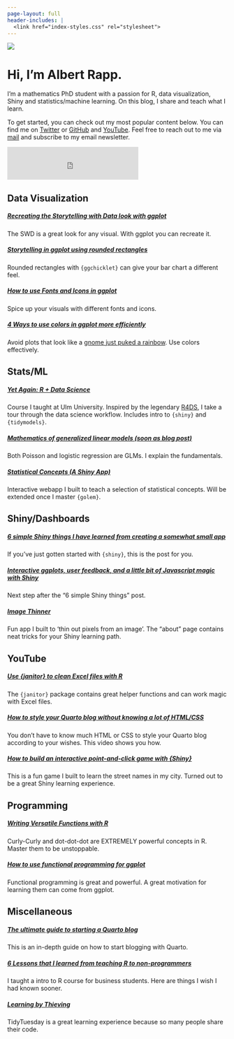 ```yaml
---
page-layout: full
header-includes: |
  <link href="index-styles.css" rel="stylesheet">
---
```


::: {.grid}

::: {.g-col-12 .g-col-md-6 id='bio-pic'}
![](profile2.jpg)
:::

::: {.g-col-12 .g-col-md-6 id='about-me-text'}
# Hi, I'm Albert Rapp.
I'm a mathematics PhD student with a passion for R, data visualization, Shiny and statistics/machine learning. On this blog, I share and teach what I learn.

To get started, you can check out my most popular content below. You can find me on [Twitter](https://twitter.com/rappa753) or
[GitHub](https://github.com/AlbertRapp) and 
[YouTube](https://www.youtube.com/user/Alfrodo123). 
Feel free to reach out to me via [mail](mailto:blog@albert-rapp.de) and subscribe to my email newsletter.


<iframe id="beehiiv-form" src="https://embeds.beehiiv.com/9232d2a2-6e85-4beb-b8ed-1de94e9e4f01?slim=true" data-test-id="beehiiv-embed" frameborder="0" scrolling="no" style="margin: 0; border-radius: 0px !important; background-color: transparent; height: 75px"></iframe>
:::


::: {.g-col-12 .g-col-md-5 .g-start-md-2}
# Data Visualization

##### [Recreating the Storytelling with Data look with ggplot](posts/ggplot2-tips/10_recreating_swd_look/10_recreating_swd_look.html)
The SWD is a great look for any visual. With ggplot you can recreate it.

##### [Storytelling in ggplot using rounded rectangles](posts/ggplot2-tips/11_rounded_rectangles/11_rounded_rectangles.html)
Rounded rectangles with `{ggchicklet}` can give your bar chart a different feel. 

##### [How to use Fonts and Icons in ggplot](posts/ggplot2-tips/08_fonts_and_icons/08_fonts_and_icons.html)
Spice up your visuals with different fonts and icons.

##### [4 Ways to use colors in ggplot more efficiently](posts/ggplot2-tips/07_four_ways_colors_more_efficiently/07_four_ways_colors_more_efficiently.html)
Avoid plots that look like a [gnome just puked a rainbow](https://giphy.com/gifs/gravity-falls-i-couldnt-put-it-up-last-night---because-either-id-flip-out-and-wosNsGaxczbIA). Use colors effectively.


:::

::: {.g-col-12 .g-col-md-5}
# Stats/ML

##### [Yet Again: R + Data Science](https://yards.albert-rapp.de/)
Course I taught at Ulm University. Inspired by the legendary [R4DS](https://r4ds.had.co.nz/), I take a tour through the data science workflow. Includes intro to `{shiny}` and `{tidymodels}`.

##### [Mathematics of generalized linear models (soon as blog post)](https://twitter.com/rappa753/status/1538156165535760384)
Both Poisson and logistic regression are GLMs. I explain the fundamentals.

##### [Statistical Concepts (A Shiny App)](https://rappa.shinyapps.io/estimator-variance/)
Interactive webapp I built to teach a selection of statistical concepts. Will be extended once I master `{golem}`.

:::

::: {.g-col-12 .g-col-md-5 .g-start-md-2}
# Shiny/Dashboards

##### [6 simple Shiny things I have learned from creating a somewhat small app](posts/06_shiny_app_learnings/06_shiny_app_learnings.html)
If you've just gotten started with `{shiny}`, this is the post for you.

##### [Interactive ggplots, user feedback, and a little bit of Javascript magic with Shiny](posts/08_drawing_ggplot_interactively/08_drawing_ggplot_interactively.html)
Next step after the "6 simple Shiny things" post.

##### [Image Thinner](https://rappa.shinyapps.io/image_thinner/)
Fun app I built to 'thin out pixels from an image'. The "about" page contains neat tricks for your Shiny learning path.
:::

::: {.g-col-12 .g-col-md-5}
# YouTube

##### [Use {janitor} to clean Excel files with R](https://www.youtube.com/watch?v=AKPvlNWZBEQ)
The `{janitor}` package contains great helper functions and can work magic with Excel files.

##### [How to style your Quarto blog without knowing a lot of HTML/CSS](https://www.youtube.com/watch?v=ErRX8plZpQE&t=836s)
You don't have to know much HTML or CSS to style your Quarto blog according to your wishes. This video shows you how.

##### [How to build an interactive point-and-click game with {Shiny}](https://www.youtube.com/watch?v=4-6jDDCADvU&t=399s)
This is a fun game I built to learn the street names in my city. Turned out to be a great Shiny learning experience.

:::

::: {.g-col-12 .g-col-md-5 .g-start-md-2}
# Programming

##### [Writing Versatile Functions with R](posts/03_writing_versatile_fcts/03_writing_versatile_fcts.html)
Curly-Curly and dot-dot-dot are EXTREMELY powerful concepts in R. Master them to be unstoppable.

##### [How to use functional programming for ggplot](posts/ggplot2-tips/09_functional_programming_ggplot/09_functional_programming_ggplot.html)
Functional programming is great and powerful. A great motivation for learning them can come from ggplot.
:::



::: {.g-col-12 .g-col-md-5}
# Miscellaneous

##### [The ultimate guide to starting a Quarto blog](posts/13_quarto_blog_writing_guide/13_quarto_blog_writing_guide.html)
This is an in-depth guide on how to start blogging with Quarto.


##### [6 Lessons that I learned from teaching R to non-programmers](posts/10_lessons_learned_teaching_nonprogrammers/10_lessons_learned_teaching_nonprogrammers.html)
I taught a intro to R course for business students. Here are things I wish I had known sooner.

##### [Learning by Thieving](posts/ggplot2-tips/06_learning_by_thieving/06_learning_by_thieving.html)
TidyTuesday is a great learning experience because so many people share their code.

:::

:::